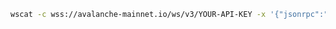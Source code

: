 
<Tabs>
  <TabItem value="WSS">

```bash
wscat -c wss://avalanche-mainnet.io/ws/v3/YOUR-API-KEY -x '{"jsonrpc":"2.0", "id": 1, "method": "eth_unsubscribe", "params": ["0x9cef478923ff08bf67fde6c64013158d"]}'
```

  </TabItem>
  
</Tabs>